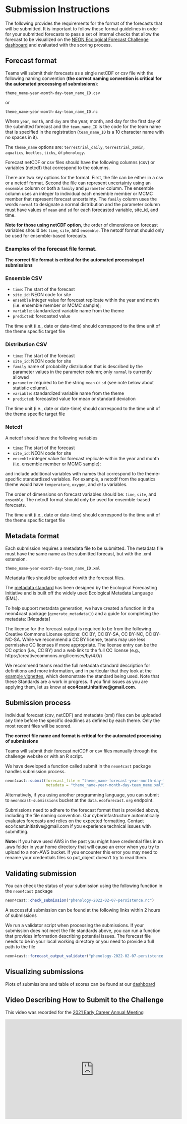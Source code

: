 # Submission Instructions

The following provides the requirements for the format of the forecasts that will be submitted. It is important to follow these format guidelines in order for your submitted forecasts to pass a set of internal checks that allow the forecast to be visualized on the [NEON Ecological Forecast Challenge dashboard](http://shiny.ecoforecast.org/){target="_blank"} and evaluated with the scoring process.


## Forecast format

Teams will submit their forecasts as a single netCDF or csv file with the following naming convention (**the correct naming convention is critical for the automated processing of submissions**):

`theme_name-year-month-day-team_name_ID.csv`

or

`theme_name-year-month-day-team_name_ID.nc`

Where `year`, `month`, and `day` are the year, month, and day for the first day of the submitted forecast and the `team_name_ID` is the code for the team name that is specified in the registration (`team_name_ID` is a 10 character name with no spaces in it). 

The `theme_name` options are: `terrestrial_daily`, `terrestrial_30min`, `aquatics`, `beetles`, `ticks`, or `phenology`. 

Forecast netCDF or csv files should have the following columns (csv) or variables (netcdf) that correspond to the columns.

There are two key options for the format.  First, the file can be either in a csv or a netcdf format. Second the file can represent uncertainty using an `ensemble` column or both a `family` and `parameter` column.  The ensemble column uses an integer to individual each ensemble member or MCMC member that represent forecast uncertainty.  The `family` column uses the words `normal` to designate a normal distribution and the parameter column must have values of `mean` and `sd` for each forecasted variable, site_id, and time.

**Note for those using netCDF option**, the order of dimensions on forecast variables should be: `time`, `site`, and `ensemble`.  The netcdf format should only be used for ensemble-based forecasts.

### Examples of the forecast file format. 

**The correct file format is critical for the automated processing of submissions**

### Ensemble CSV

- `time`: The start of the forecast
- `site_id`: NEON code for site
- `ensemble` integer value for forecast replicate within the year and month (i.e. ensemble member or MCMC sample);
- `variable`: standardized variable name from the theme
- `predicted`: forecasted value

The time unit (i.e., date or date-time) should correspond to the time unit of the theme specific target file

### Distribution CSV

- `time`: The start of the forecast
- `site_id`: NEON code for site
- `family` name of probability distribution that is described by the parameter values in the parameter column; only `normal` is currently allowed
- `parameter` required to be the string `mean` or `sd` (see note below about statistic column).     
- `variable`: standardized variable name from the theme
- `predicted`: forecasted value for mean or standard deviation

The time unit (i.e., date or date-time) should correspond to the time unit of the theme specific target file

### Netcdf

A netcdf should have the following variables 

- `time`: The start of the forecast
- `site_id`: NEON code for site
- `ensemble` integer value for forecast replicate within the year and month (i.e. ensemble member or MCMC sample);

and include additional variables with names that correspond to the theme-specific standardized variables.  For example, a netcdf from the aquatics theme would have `temperature`, `oxygen`, and `chla` variables.  

The order of dimensions on forecast variables should be: `time`, `site`, and `ensemble`.  The netcdf format should only be used for ensemble-based forecasts.

The time unit (i.e., date or date-time) should correspond to the time unit of the theme specific target file

## Metadata format

Each submission requires a metadata file to be submitted. The metadata file must have the same name as the submitted forecast, but with the .xml extension.  

`theme_name-year-month-day-team_name_ID.xml`

Metadata files should be uploaded with the forecast files.

The [metadata standard](https://github.com/eco4cast/EFIstandards){target="_blank"}  has been designed by the Ecological Forecasting Initiative and is built off the widely used Ecological Metadata Language (EML).

To help support metadata generation, we have created a function in the neon4cast package (`generate_metadata()`) and a guide for completing the metadata: [Metadata]

The license for the forecast output is required to be from the following Creative Commons License options: CC BY, CC BY-SA, CC BY-NC, CC BY-NC-SA. While we recommend a CC BY license, teams may use less permissive CC licenses if more appropriate. The license entry can be the CC option (i.e., CC BY) and a web link to the full CC license (e.g., https://creativecommons.org/licenses/by/4.0/)

We recommend teams read the full metadata standard description for definitions and more information, and in particular that they look at the [example vignettes](https://github.com/eco4cast/EFIstandards/tree/master/vignettes){target="_blank"}, which demonstrate the standard being used. Note that these Standards are a work in progress. If you find issues as you are applying them, let us know at **eco4cast.initaitive@gmail.com**.

## Submission process

Individual forecast (csv, netCDF) and metadate (xml) files can be uploaded any time before the specific deadlines as defined by each theme. Only the most recent files will be scored. 

**The correct file name and format is critical for the automated processing of submissions**

Teams will submit their forecast netCDF or csv files manually through the challenge website or with an R script. 

We have developed a function called submit in the `neon4cast` package handles submission process.

```r
neon4cast::submit(forecast_file = "theme_name-forecast-year-month-day-team_name.csv",
                  metadata = "theme_name-year-month-day-team_name.xml")
```

Alternatively, if you using another programming language, you can submit to `neon4cast-submissions` bucket at the `data.ecoforecast.org` endpoint.

Submissions need to adhere to the forecast format that is provided above, including the file naming convention. Our cyberinfastructure automatically evaluates forecasts and relies on the expected formatting. Contact eco4cast.initiative@gmail.com if you experience technical issues with submitting.

**Note:** If you have used AWS in the past you might have credential files in an .aws folder in your home directory that will cause an error when you try to upload to a non-AWS bucket. If you encounter this error you may need to rename your credentials files so put_object doesn't try to read them.

## Validating submission

You can check the status of your submission using the following function in the `neon4cast` package

```r
neon4cast::check_submission("phenology-2022-02-07-persistence.nc")
```

A successful submission can be found at the following links within 2 hours of submissions

We run a validator script when processing the submissions. If your submission does not meet the file standards above, you can run a function that provides information describing potential issues.  The forecast file needs to be in your local working directory or you need to provide a full path to the file

```r
neon4cast::forecast_output_validator("phenology-2022-02-07-persistence.nc")
```

## Visualizing submissions

Plots of submissions and table of scores can be found at our [dashboard](https://shiny3.ecoforecast.org){target="_blank"} 

## Video Describing How to Submit to the Challenge

This video was recorded for the [2021 Early Career Annual Meeting](https://ecoforecast.org/ecological-forecasting-early-career-annual-meeting/){target="_blank"}

<iframe width="560" height="315" src="https://www.youtube.com/embed/S8x5rLtltDU" title="YouTube video player" frameborder="0" allow="accelerometer; autoplay; clipboard-write; encrypted-media; gyroscope; picture-in-picture" allowfullscreen></iframe>
